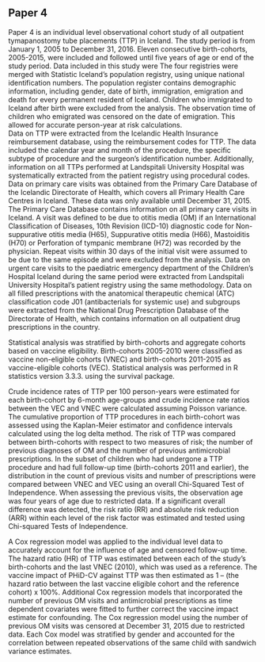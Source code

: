 ## Paper 4

Paper 4 is an individual level observational cohort study of all outpatient tymapanostomy tube placements (TTP) in Iceland. 
The study period is from January 1, 2005 to December 31, 2016.
Eleven consecutive birth-cohorts, 2005-2015, were included and followed until five years of age or end of the study period.
Data included in this study were 
The four registries were merged with Statistic Iceland’s population registry, using unique national identification numbers.
The population register contains demographic information, including gender, date of birth, immigration, emigration and death for every permanent resident of Iceland.
Children who immigrated to Iceland after birth were excluded from the analysis.
The observation time of children who emigrated was censored on the date of emigration.
This allowed for accurate person-year at risk calculations.  
Data on TTP were extracted from the Icelandic Health Insurance reimbursement database, using the reimbursement codes for TTP.
The data included the calendar year and month of the procedure, the specific subtype of procedure and the surgeon’s identification number.
Additionally, information on all TTPs performed at Landspitali University Hospital was systematically extracted from the patient registry using procedural codes. 
Data on primary care visits was obtained from the Primary Care Database of the Icelandic Directorate of Health, which covers all Primary Health Care Centres in Iceland.
These data was only available until December 31, 2015.
The Primary Care Database contains information on all primary care visits in Iceland.
A visit was defined to be due to otitis media (OM) if an International Classification of Diseases, 10th Revision (ICD-10) diagnostic code for Non-suppurative otitis media (H65), Suppurative otitis media (H66), Mastoiditis (H70) or Perforation of tympanic membrane (H72) was recorded by the physician.
Repeat visits within 30 days of the initial visit were assumed to be due to the same episode and were excluded from the analysis.
Data on urgent care visits to the paediatric emergency department of the Children’s Hospital Iceland during the same period were extracted from Landspitali University Hospital’s patient registry using the same methodology.
Data on all filled prescriptions with the anatomical therapeutic chemical (ATC) classification code J01 (antibacterials for systemic use) and subgroups were extracted from the National Drug Prescription Database of the Directorate of Health, which contains information on all outpatient drug prescriptions in the country.

Statistical analysis was stratified by birth-cohorts and aggregate cohorts based on vaccine eligibility.
Birth-cohorts 2005-2010 were classified as vaccine non-eligible cohorts (VNEC) and birth-cohorts 2011-2015 as vaccine-eligible cohorts (VEC).
Statistical analysis was performed in R statistics version 3.3.3. using the survival package.

Crude incidence rates of TTP per 100 person-years were estimated for each birth-cohort by 6-month age-groups and crude incidence rate ratios between the VEC and VNEC were calculated assuming Poisson variance.
The cumulative proportion of TTP procedures in each birth-cohort was assessed using the Kaplan-Meier estimator and confidence intervals calculated using the log delta method.
The risk of TTP was compared between birth-cohorts with respect to two measures of risk; the number of previous diagnoses of OM and the number of previous antimicrobial prescriptions.
In the subset of children who had undergone a TTP procedure and had full follow-up time (birth-cohorts 2011 and earlier), the distribution in the count of previous visits and number of prescriptions were compared between VNEC and VEC using an overall Chi-Squared Test of Independence.
When assessing the previous visits, the observation age was four years of age due to restricted data.
If a significant overall difference was detected, the risk ratio (RR) and absolute risk reduction (ARR) within each level of the risk factor was estimated and tested using Chi-squared Tests of Independence.

A Cox regression model was applied to the individual level data to accurately account for the influence of age and censored follow-up time. 
The hazard ratio (HR) of TTP was estimated between each of the study’s birth-cohorts and the last VNEC (2010), which was used as a reference.
The vaccine impact of PHiD-CV against TTP was then estimated as 1 – (the hazard ratio between the last vaccine eligible cohort and the reference cohort) x 100%.
Additional Cox regression models that incorporated the number of previous OM visits and antimicrobial prescriptions as time dependent covariates were fitted to further correct the vaccine impact estimate for confounding.
The Cox regression model using the number of previous OM visits was censored at December 31, 2015 due to restricted data.
Each Cox model was stratified by gender and accounted for the correlation between repeated observations of the same child with sandwich variance estimates.

